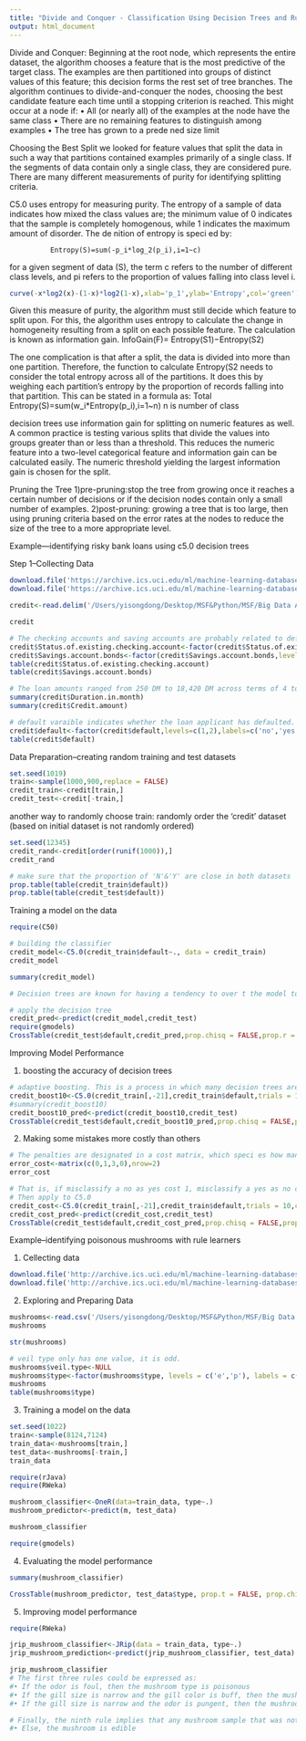 ```yaml
---
title: "Divide and Conquer - Classification Using Decision Trees and Rules"
output: html_document
---
```


Divide and Conquer:
Beginning at the root node, which represents the entire dataset, the algorithm chooses a feature that is the most predictive of the target class. The examples are then partitioned into groups of distinct values of this feature; this decision forms the rest set of tree branches. The algorithm continues to divide-and-conquer the nodes, choosing the best candidate feature each time until a stopping criterion is reached. This might occur at a node if:
• All (or nearly all) of the examples at the node have the same class
• There are no remaining features to distinguish among examples
• The tree has grown to a prede ned size limit

Choosing the Best Split
we looked for feature values that split the data in such a way that partitions contained examples primarily of a single class. If the segments of data contain only a single class, they are considered pure. There are many different measurements of purity for identifying splitting criteria.

C5.0 uses entropy for measuring purity. The entropy of a sample of data indicates how mixed the class values are; the minimum value of 0 indicates that the sample is completely homogenous, while 1 indicates the maximum amount of disorder. The de nition of entropy is speci ed by:
     
              Entropy(S)=sum(-p_i*log_2(p_i),i=1~c)

for a given segment of data (S), the term c refers to the number of different class levels, and pi refers to the proportion of values falling into class level i.
```r
curve(-x*log2(x)-(1-x)*log2(1-x),xlab='p_1',ylab='Entropy',col='green')
```
Given this measure of purity, the algorithm must still decide which feature to split upon. For this, the algorithm uses entropy to calculate the change in homogeneity resulting from a split on each possible feature. The calculation is known as information gain. 
                InfoGain(F)= Entropy(S1)−Entropy(S2)


The one complication is that after a split, the data is divided into more than one partition. Therefore, the function to calculate Entropy(S2  needs to consider the total entropy across all of the partitions. It does this by weighing each partition's entropy by the proportion of records falling into that partition. This can be stated in a formula as:
    Total Entropy(S)=sum(w_i*Entropy(p_i),i=1~n)   n is number of class


decision trees use information gain for splitting on numeric features as well. A common practice is testing various splits that divide the values into groups greater than or less than a threshold. This reduces the numeric feature into a two-level categorical feature and information gain can be calculated easily. The numeric threshold yielding the largest information gain is chosen for the split.


Pruning the Tree
1)pre-pruning:stop the tree from growing once it reaches a certain number of decisions or if the decision nodes contain only a small number of examples. 
2)post-pruning: growing a tree that is too large, then using pruning criteria based on the error rates at the nodes to reduce the size of
the tree to a more appropriate level.


Example---identifying risky bank loans using c5.0 decision trees

Step 1--Collecting Data

```r
download.file('https://archive.ics.uci.edu/ml/machine-learning-databases/statlog/german/german.data',destfile = '/Users/yisongdong/Desktop/MSF&Python/MSF/Big Data Analysis/machine_learning/Risky Bank Loans/German.csv')
download.file('https://archive.ics.uci.edu/ml/machine-learning-databases/statlog/german/german.data-numeric',destfile = '/Users/yisongdong/Desktop/MSF&Python/MSF/Big Data Analysis/machine_learning/Risky Bank Loans/German_numeric.csv')
```
```r
credit<-read.delim('/Users/yisongdong/Desktop/MSF&Python/MSF/Big Data Analysis/machine_learning/Risky Bank Loans/German.csv',sep = "",header = FALSE,col.names = c('Status of existing checking account','Duration in month','Credit history','Purpose','Credit amount','Savings account/bonds','Present employment since','Installment rate in percentage of disposable income','Personal status and sex','Other debtors / guarantors','Present residence since','Property','Age in years','Other installment plans','Housing','Number of existing credits at this bank','job','Number of people being liable to provide maintenance for','telephone','foreign worker','default' ))

```
```r
credit
```
```r
# The checking accounts and saving accounts are probably related to default.
credit$Status.of.existing.checking.account<-factor(credit$Status.of.existing.checking.account, levels=c('A11','A12','A13','A14'), labels = c('<0 DM', '1<=  <200DM','>=200DM','unknown'))
credit$Savings.account.bonds<-factor(credit$Savings.account.bonds,levels=c('A61','A62','A63','A64','A65'),labels = c('<100DM','100<= <500DM','500<= <1000DM','>=1000DM','unkoown'))
table(credit$Status.of.existing.checking.account)
table(credit$Savings.account.bonds)
```
```r
# The loan amounts ranged from 250 DM to 18,420 DM across terms of 4 to 72 months, with a median duration of 18 months and amount of 2,320 DM.
summary(credit$Duration.in.month)
summary(credit$Credit.amount)
```
```r
# default varaible indicates whether the loan applicant has defaulted.
credit$default<-factor(credit$default,levels=c(1,2),labels=c('no','yes'))
table(credit$default)
```

Data Preparation--creating random training and test datasets
```r
set.seed(1019)
train<-sample(1000,900,replace = FALSE)
credit_train<-credit[train,]
credit_test<-credit[-train,]
```

another way to randomly choose train:
randomly order the 'credit' dataset (based on initial dataset is not randomly ordered)
```r
set.seed(12345)
credit_rand<-credit[order(runif(1000)),]
credit_rand
```

```r
# make sure that the proportion of 'N'&'Y' are close in both datasets
prop.table(table(credit_train$default))
prop.table(table(credit_test$default))
```


Training a model on the data

```r
require(C50)
```
```r
# building the classifier
credit_model<-C5.0(credit_train$default~., data = credit_train)
credit_model
```
```r
summary(credit_model)
```

```r
# Decision trees are known for having a tendency to over t the model to the training data. For this reason, the error rate reported on training data may be overly optimistic, and it is especially important to evaluate decision trees on a test dataset.
```
```r
# apply the decision tree
credit_pred<-predict(credit_model,credit_test)
require(gmodels)
CrossTable(credit_test$default,credit_pred,prop.chisq = FALSE,prop.r = FALSE,prop.c = FALSE, dnn=c('actual default','predict default'))
```

Improving Model Performance

1) boosting the accuracy of decision trees
```r
# adaptive boosting. This is a process in which many decision trees are built, and the trees vote on the best class for each example.
credit_boost10<-C5.0(credit_train[,-21],credit_train$default,trials = 10)
#summary(credit_boost10)
credit_boost10_pred<-predict(credit_boost10,credit_test)
CrossTable(credit_test$default,credit_boost10_pred,prop.chisq = FALSE,prop.r = FALSE,prop.c = FALSE, dnn=c('actual default','predict default'))
```
2) Making some mistakes more costly than others
```r
# The penalties are designated in a cost matrix, which speci es how many times more costly each error is, relative to any other. Suppose we believe that a loan default costs the bank three times as much as a missed opportunity. Our cost matrix then could be de ned as:
error_cost<-matrix(c(0,1,3,0),nrow=2)
error_cost
```
```r
# That is, if misclassify a no as yes cost 1, misclassify a yes as no cost 4
# Then apply to C5.0
credit_cost<-C5.0(credit_train[,-21],credit_train$default,trials = 10,costs = error_cost)
credit_cost_pred<-predict(credit_cost,credit_test)
CrossTable(credit_test$default,credit_cost_pred,prop.chisq = FALSE,prop.r = FALSE,prop.c = FALSE, dnn=c('actual default','predict default'))
```



Example--identifying poisonous mushrooms with rule learners

1) Cellecting data
```r
download.file('http://archive.ics.uci.edu/ml/machine-learning-databases/mushroom/agaricus-lepiota.data', destfile = '/Users/yisongdong/Desktop/MSF&Python/MSF/Big Data Analysis/machine_learning/Poisonous Mushrooms/agaricus.csv')
download.file('http://archive.ics.uci.edu/ml/machine-learning-databases/mushroom/agaricus-lepiota.names', destfile = '/Users/yisongdong/Desktop/MSF&Python/MSF/Big Data Analysis/machine_learning/Poisonous Mushrooms/agaricus_names.txt')
```

2) Exploring and Preparing Data
```r
mushrooms<-read.csv('/Users/yisongdong/Desktop/MSF&Python/MSF/Big Data Analysis/machine_learning/Poisonous Mushrooms/agaricus.csv',header = FALSE, stringsAsFactors = TRUE,col.names = c('type','cap-shape','cap-surface','cap-color','bruises','odor','gill-attachment','gill-spacing','gill-size','gill-color','stalk-shape','stalk-root','stalk-surface-above-ring','stalk-surface-below-ring','stalk-color-above-ring','stalk-color-below-ring','veil-type','veil-color','ring-number','ring-type','spore-print-color','population','habitat'))
mushrooms
```
```r
str(mushrooms)
```
```r
# veil type only has one value, it is odd.
mushrooms$veil.type<-NULL
mushrooms$type<-factor(mushrooms$type, levels = c('e','p'), labels = c('edible','poisonous'))
mushrooms
table(mushrooms$type)
```

3) Training a model on the data
```r
set.seed(1022)
train<-sample(8124,7124)
train_data<-mushrooms[train,]
test_data<-mushrooms[-train,]
train_data
```


```r
require(rJava)
require(RWeka)
```
```r
mushroom_classifier<-OneR(data=train_data, type~.)
mushroom_predictor<-predict(m, test_data)
```
```r
mushroom_classifier
```
```r
require(gmodels)
```

4) Evaluating the model performance

```r
summary(mushroom_classifier)
```
```r
CrossTable(mushroom_predictor, test_data$type, prop.t = FALSE, prop.chisq = FALSE, chisq = FALSE)
```

5) Improving model performance
```r
require(RWeka)
```
```r
jrip_mushroom_classifier<-JRip(data = train_data, type~.)
jrip_mushroom_prediction<-predict(jrip_mushroom_classifier, test_data)
```

```r
jrip_mushroom_classifier
# The first three rules could be expressed as:
#• If the odor is foul, then the mushroom type is poisonous
#• If the gill size is narrow and the gill color is buff, then the mushroom type is poisonous
#• If the gill size is narrow and the odor is pungent, then the mushroom type is poisonous

# Finally, the ninth rule implies that any mushroom sample that was not covered by the preceding eight rules is edible. Following the example of our programming logic, this can be read as:
#• Else, the mushroom is edible
```







